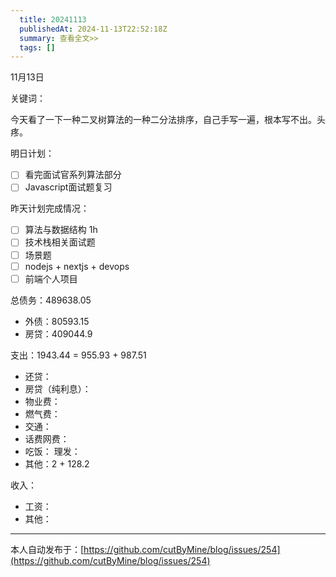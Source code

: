 ```yaml
---
  title: 20241113
  publishedAt: 2024-11-13T22:52:18Z
  summary: 查看全文>>
  tags: []
---
```


11月13日 

关键词：

今天看了一下一种二叉树算法的一种二分法排序，自己手写一遍，根本写不出。头疼。

明日计划：
- [ ] 看完面试官系列算法部分
- [ ] Javascript面试题复习

昨天计划完成情况：
- [ ] 算法与数据结构  1h
- [ ] 技术栈相关面试题
- [ ] 场景题
- [ ] nodejs + nextjs + devops
- [ ] 前端个人项目

总债务：489638.05
- 外债：80593.15
- 房贷：409044.9

支出：1943.44 = 955.93 + 987.51
- 还贷：
- 房贷（纯利息）：
- 物业费：
- 燃气费：
- 交通：
- 话费网费：
- 吃饭：
 理发：
- 其他：2 + 128.2

收入：
- 工资：
- 其他：


---
本人自动发布于：[https://github.com/cutByMine/blog/issues/254](https://github.com/cutByMine/blog/issues/254)
